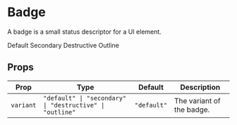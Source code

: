 

# Badge

A badge is a small status descriptor for a UI element.

<ComponentShowcase>
  <GlassBadge>Default</GlassBadge>
  <GlassBadge variant="secondary">Secondary</GlassBadge>
  <GlassBadge variant="destructive">Destructive</GlassBadge>
  <GlassBadge variant="outline">Outline</GlassBadge>
</ComponentShowcase>

## Props

| Prop | Type | Default | Description |
| --- | --- | --- | --- |
| `variant` | `"default" \| "secondary" \| "destructive" \| "outline"` | `"default"` | The variant of the badge. |
